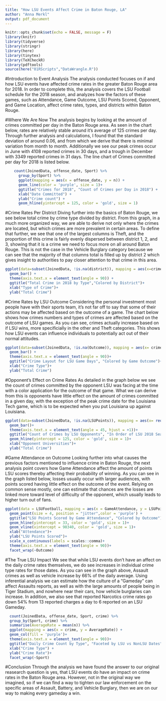 ```yaml
---
title: "How LSU Events Affect Crime in Baton Rouge, LA"
author: "Anna Merkl"
output: pdf_document
---
```


```r
knitr::opts_chunk$set(echo = FALSE, message = F)
library(knitr)
library(tidyverse)
library(stringr)
library(here)
library(tinytex)
library(TeXCheckR)
library(pdftools)
source(here("01RScripts","DataWrangle.R"))
```


#Introduction to Event Analysis
The analysis conducted focuses on if and how LSU events have affected crime rates in the greater Baton Rouge area for 2018. In order to complete this, the analysis covers the LSU Football schedule for the 2018 season, and analyzes how the factors of these games, such as Attendance, Game Outcome, LSU Points Scored, Opponent, and Game Location, affect crime rates, types, and districts within Baton Rouge.

#Where We Are Now
The analysis begins by looking at the amount of crimes committed per day in the Baton Rouge area. As seen in the chart below, rates are relatively stable around it's average of 125 crimes per day. Through further analysis and calculations, I found that the standard deviation of around 0.06, and from which we derive that there is minimal variation from month to month. Additionally we see our peak crimes occur in June with 4108 reported crimes in 30 days, and a trough in December with 3349 reported crimes in 31 days. The line chart of Crimes committed per day for 2018 is listed below.

```r
    count(JoinedData, offense_date, Sport) %>%  
      group_by(Sport) %>% 
      ggplot(mapping = aes(x = offense_date, y = n)) +
      geom_line(color = 'purple', size = 1)+ 
      ggtitle("Crimes for 2018", "Count of Crimes per Day in 2018") +
      xlab("Date Committed") +
      ylab("Crime count") +
      geom_hline(yintercept = 125, color = 'gold', size = 1)
```

#Crime Rates Per District
Diving further into the basics of Baton Rouge, we see below total crime by crime type divided by district. From this graph, in a much more organized way, we are able to derive not only where the crimes are located, but which crimes are more prevalent in certain areas. To define that further, we see that one of the largest columns is Theft, and the proportion of this crime is fairly evenly dispersed between district 1, 2, and 3, showing that it is a crime we need to focus more on all around Baton Rouge. This is not the case in the Vehicle Burglary category because we can see that the majority of that columns total is filled up by district 2 which gives insight to authorities to pay closer attention to that crime in this area.
```r
ggplot(data=subset(JoinedData, !is.na(district)), mapping = aes(x=crime, fill=district)) +
  geom_bar() +
  theme(axis.text.x = element_text(angle = 90)) +
  ggtitle("Total Crime in 2018 by Type","Colored by District")+
  xlab("Type of Crime")+
  ylab("Total Crime")
```

#Crime Rates by LSU Outcome
Considering the personal investment most people have with their sports team, it's not far off to say that some of their actions may be affected based on the outcome of a game. The chart below shows how crimes numbers and types of crimes are affected based on the outcome of LSU games. As you can see, crimes actually increase based on if LSU wins, more specificially in the other and Theft categories. This shows how LSU events can influence individuals to potentially act out of their normal attitudes.

```r
ggplot(data=subset(JoinedData, !is.na(Outcome)), mapping = aes(x= crime, fill=Outcome)) +
  geom_bar() +
  theme(axis.text.x = element_text(angle = 90))+
  ggtitle("Crime Layout for LSU Game Days", "Colored by Game Outcome")+
  xlab("Crime Type")+
  ylab("Total Crime")
```

#Opponent's Effect on Crime Rates
As detailed in the graph below we see the count of crimes committed by the opponent LSU was facing at the time with a color application for the outcome of that game. What we can derive from this is opponents have little effect on the amount of crimes committed in a given day, with the exception of the peak crime date for the Louisiana Tech game, which is to be expected when you put Louisiana up against Louisiana.
```r
ggplot(data=subset(JoinedData, !is.na(LSUPoints)), mapping = aes(x= reorder(Opponent, offense_date), fill=Outcome)) +
  geom_bar()+
  theme(axis.text.x = element_text(angle = 45, hjust = +1))+
  ggtitle("Count of Crimes by LSU Opponents", "In Order of LSU 2018 Season")+
  geom_hline(yintercept = 125, color = 'gold', size = 1)+
  xlab("Opponent Universities")+
  ylab("Total Crime")
```

#Game Attendance on Outcome
Looking further into what causes the previous factors mentioned to influence crime in Baton Rouge, the next analysis point covers how Game Attendance affect the amount of points LSU scores thereby affecting their probability of winning. As you can see in the graph listed below, losses usually occur with larger audiences, with points scored having little effect on the outcome of the event. Relying on common sense mostly, one can estimate that chances are the losses are linked more toward level of difficulty of the opponent, which usually leads to higher turn out of fans.
```r
ggplot(data = LSUFootball, mapping = aes(x = GameAttendance, y = LSUPoints)) +
  geom_point(size = 4, position = "jitter",color = 'purple') +
  ggtitle("LSU Points Scored by Game Attendance", "Colored by Outcome")+
  geom_hline(yintercept = 33, color = 'gold', size = 1)+
  geom_vline(xintercept = 90340, color = 'gold', size = 1)+
  xlab("Attendance")+
  ylab("LSU Points Scored")+
  scale_x_continuous(labels = scales::comma)+
  theme(axis.text.x = element_text(angle = 90))+
  facet_wrap(~Outcome)
```

#The True LSU Impact
We see that while LSU events don't have an affect on the daily crime rates themselves, we do see increases in individual crime type rates for those dates. As you can see in the graph above, Assault crimes as well as vehicle increase by 66% of the daily average. Using inferential analysis we can estimate how the culture of a “Gameday” can affect Assaults reports, as well as with the large amounts of people being in Tiger Stadium, and nowhere near their cars, how vehicle burglaries can increase. In addition, we also see that reported Narcotics crime rates go down 54% from 13 reported charges a day to 6 reported on an LSU Gameday. 



```r
  count(JoinedData, offense_date, Sport, crime) %>%  
  group_by(Sport, crime) %>% 
  summarise(AverageRate = mean(n)) %>% 
  ggplot(mapping = aes(x = crime, y = AverageRate)) +
  geom_col(fill = 'purple')+
  theme(axis.text.x = element_text(angle = 90))+
  ggtitle("Daily Crime Count by Type", "Faceted by LSU vs NonLSU Dates") +
  xlab("Crime Type") +
  ylab("Crime Rate")+
  facet_wrap(~Sport)
```

#Conclusion
Through the analysis we have found the answer to our original reasearch question is yes, that LSU events do have an impact on crime rates in the Baton Rouge area. However, not in the original way we imagined, so if we can find a way to tighten our law enforcement on the specific areas of Assault, Battery, and Vehicle Burglary, then we are on our way to making every gameday a win.
